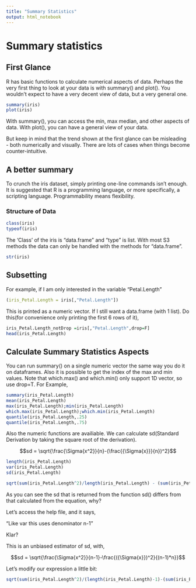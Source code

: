 ---
title: "Summary Statistics"
output: html_notebook
---

# Summary statistics

## First Glance

R has basic functions to calculate numerical aspects of data. Perhaps the very first thing to look at your data is with summary() and plot(). You wouldn't expect to have a very decent view of data, but a very general one.


```{r sum1}
summary(iris)
plot(iris)
```

With summary(), you can access the min, max median, and other aspects of data. With plot(), you can have a general view of your data. 

But keep in mind that the trend shown at the first glance can be misleading - both numerically and visually. There are lots of cases when things become counter-intuitive.

## A better summary

To crunch the iris dataset, simply printing one-line commands isn't enough. It is suggested that R is a programming language, or more specifically, a scripting language. Programmability means flexibility.

### Structure of Data



```{r classTypeof}
class(iris)
typeof(iris)
```

The 'Class' of the iris is "data.frame" and "type" is list. With most S3 methods the data can only be handled with the methods for "data.frame". 

```{r classTypeof2}
str(iris)
```

## Subsetting

For example, if I am only interested in the variable "Petal.Length"

```{r}
(iris_Petal.Length = iris[,"Petal.Length"])
```

This is printed as a numeric vector. If I still want a data.frame (with 1 list). Do this(for convenience only printing the first 6 rows of it),

```{r irisDropF}
iris_Petal.Length_notDrop =iris[,"Petal.Length",drop=F]
head(iris_Petal.Length)
```



## Calculate Summary Statistics Aspects

You can run summary() on a single numeric vector the same way you do it on dataframes. 
Also it is possible to get the index of the max and min values.
Note that which.max() and which.min() only support 1D vector, so use drop=T.
For Example,

```{r irisMin}
summary(iris_Petal.Length)
mean(iris_Petal.Length)
max(iris_Petal.Length);min(iris_Petal.Length)
which.max(iris_Petal.Length);which.min(iris_Petal.Length)
quantile(iris_Petal.Length,.25)
quantile(iris_Petal.Length,.75)
```

Also the numeric functions are availiable. We can calculate sd(Standard Derivation by taking the square root of the derivation).

$$sd = \sqrt{\frac{\Sigma{x^2}}{n}-(\frac{{\Sigma{x}}}{n})^2}$$

```{r}
length(iris_Petal.Length)
var(iris_Petal.Length)
sd(iris_Petal.Length)

sqrt(sum(iris_Petal.Length^2)/length(iris_Petal.Length) - (sum(iris_Petal.Length/length(iris_Petal.Length)))^2)
```

As you can see the sd that is returned from the function sd()  differs from that calculated from the equation, why?

Let's access the help file, and it says,

"Like var this uses denominator n-1"

Klar?

This is an unbiased estimator of sd, with,

$$sd = \sqrt{\frac{\Sigma{x^2}}{n-1}-\frac{({\Sigma{x}})^2}{(n-1)*n}}$$

Let's modify our expression a little bit:


```{r}
sqrt(sum(iris_Petal.Length^2)/(length(iris_Petal.Length)-1)-(sum(iris_Petal.Length)^2/((length(iris_Petal.Length)-1)*length(iris_Petal.Length))))
```




